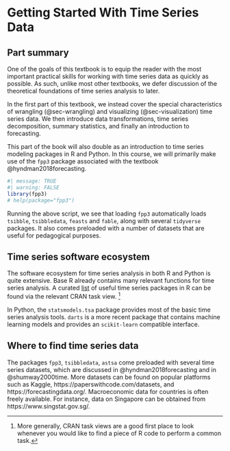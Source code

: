 # Getting Started With Time Series Data

## Part summary

One of the goals of this textbook is to equip the reader with the most important practical skills for working with time series data as quickly as possible.
As such, unlike most other textbooks, we defer discussion of the theoretical foundations of time series analysis to later.

In the first part of this textbook, we instead cover the special characteristics of wrangling (@sec-wrangling) and visualizing (@sec-visualization) time series data.
We then introduce data transformations, time series decomposition, summary statistics, and finally an introduction to forecasting.

This part of the book will also double as an introduction to time series modeling packages in R and Python.
In this course, we will primarily make use of the `fpp3` package associated with the textbook @hyndman2018forecasting.

```r
#| message: TRUE
#| warning: FALSE
library(fpp3)
# help(package="fpp3")
```

Running the above script, we see that loading `fpp3` automatically loads `tsibble`, `tsibbledata`, `feasts` and `fable`, along with several `tidyverse` packages.
It also comes preloaded with a number of datasets that are useful for pedagogical purposes.

## Time series software ecosystem

The software ecosystem for time series analysis in both R and Python is quite extensive.
Base R already contains many relevant functions for time series analysis.
A curated [list](https://cran.r-project.org/web/views/TimeSeries.html) of useful time series packages in R can be found via the relevant CRAN task view. [^1]

In Python, the `statsmodels.tsa` package provides most of the basic time series analysis tools.
`darts` is a more recent package that contains machine learning models and provides an `scikit-learn` compatible interface.

[^1]: More generally, CRAN task views are a good first place to look whenever you would like to find a piece of R code to perform a common task.

## Where to find time series data

The packages `fpp3`, `tsibbledata`, `astsa` come preloaded with several time series datasets, which are discussed in @hyndman2018forecasting and in @shumway2000time.
More datasets can be found on popular platforms such as Kaggle, https://paperswithcode.com/datasets, and https://forecastingdata.org/.
Macroeconomic data for countries is often freely available.
For instance, data on Singapore can be obtained from https://www.singstat.gov.sg/.